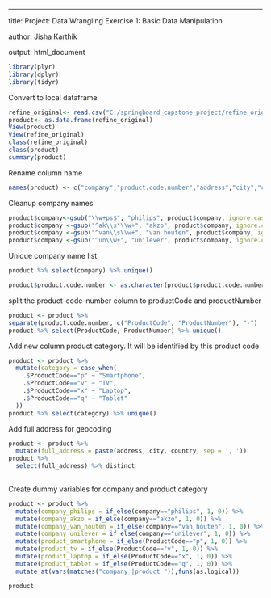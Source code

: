 ---
title: Project: Data Wrangling Exercise 1: Basic Data Manipulation

author: Jisha Karthik

output: html_document

```r
library(plyr)
library(dplyr)
library(tidyr)


```
 Convert to local dataframe
```r

refine_original<- read.csv("C:/springboard_capstone_project/refine_original.csv")
product<- as.data.frame(refine_original)
View(product)
View(refine_original)
class(refine_original)
class(product)
summary(product)
```
Rename column name

```r
names(product) <- c("company","product.code.number","address","city","country","name") 

```
Cleanup company names
```r
product$company<-gsub("\\w+ps$", "philips", product$company, ignore.case = TRUE)
product$company <-gsub("^ak\\s*\\w+", "akzo", product$company, ignore.case = TRUE)
product$company <-gsub("^van\\s\\w+", "van houten", product$company, ignore.case = TRUE)
product$company <-gsub("^un\\w+", "unilever", product$company, ignore.case = TRUE)

```
Unique company name list
```r
product %>% select(company) %>% unique()

product$product.code.number <- as.character(product$product.code.number)
```
split the product-code-number column to productCode and productNumber
```r
product <- product %>%
separate(product.code.number, c("ProductCode", "ProductNumber"), "-")
product %>% select(ProductCode, ProductNumber) %>% unique()
```
Add new column product category. It will be identified by this product code
```r
product <- product %>% 
  mutate(category = case_when(
    .$ProductCode=="p" ~ "Smartphone",
    .$ProductCode=="v" ~ "TV",
    .$ProductCode=="x" ~ "Laptop",
    .$ProductCode=="q" ~ "Tablet"
  ))
product %>% select(category) %>% unique()

```
Add full address for geocoding
```r
product <- product %>% 
  mutate(full_address = paste(address, city, country, sep = ', '))
product %>% 
  select(full_address) %>% distinct
  
```
Create dummy variables for company and product category
```r
product <- product %>% 
  mutate(company_philips = if_else(company=="philips", 1, 0)) %>% 
  mutate(company_akzo = if_else(company=="akzo", 1, 0)) %>% 
  mutate(company_van_houten = if_else(company=="van houten", 1, 0)) %>% 
  mutate(company_unilever = if_else(company=="unilever", 1, 0)) %>% 
  mutate(product_smartphone = if_else(ProductCode=="p", 1, 0)) %>% 
  mutate(product_tv = if_else(ProductCode=="v", 1, 0)) %>% 
  mutate(product_laptop = if_else(ProductCode=="x", 1, 0)) %>% 
  mutate(product_tablet = if_else(ProductCode=="q", 1, 0)) %>% 
  mutate_at(vars(matches("company_|product_")),funs(as.logical))

product

```







